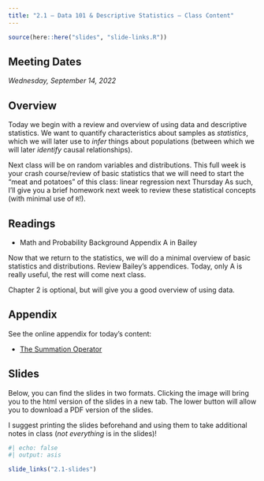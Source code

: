 ```yaml
---
title: "2.1 — Data 101 & Descriptive Statistics — Class Content"
---
```


```r
source(here::here("slides", "slide-links.R"))
```

::: {.callout-note appearance="minimal"}
# Meeting Dates

*Wednesday, September 14, 2022*
:::

## <i class="fas fa-info-circle fa-lg"></i> Overview

Today we begin with a review and overview of using data and descriptive statistics. We want to quantify characteristics about samples as *statistics*, which we will later use to *infer* things about populations (between which we will later *identify* causal relationships).

Next class will be on random variables and distributions. This full week is your crash course/review of basic statistics that we will need to start the "meat and potatoes" of this class: linear regression next Thursday As such, I'll give you a brief homework next week to review these statistical concepts (with minimal use of `R`!).

## <i class="fas fa-book-reader fa-lg"></i> Readings

- <i class="fas fa-book"></i> Math and Probability Background Appendix A in Bailey

Now that we return to the statistics, we will do a minimal overview of basic statistics and distributions. Review Bailey's appendices. Today, only A is really useful, the rest will come next class.

Chapter 2 is optional, but will give you a good overview of using data.

## <i class="fas fa-sigma"></i> Appendix

See the online appendix for today's content:

- [The Summation Operator](/resources/appendices/2.1-appendix.html)

## <i class="fas fa-chalkboard-teacher"></i> Slides

Below, you can find the slides in two formats. Clicking the image will bring you to the html version of the slides in a new tab. The lower button will allow you to download a PDF version of the slides.

I suggest printing the slides beforehand and using them to take additional notes in class (*not everything* is in the slides)!

```r
#| echo: false
#| output: asis

slide_links("2.1-slides")
```
